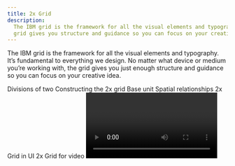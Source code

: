 ```yaml
---
title: 2x Grid
description:
  The IBM grid is the framework for all the visual elements and typography. The
  grid gives you structure and guidance so you can focus on your creative idea.
---
```


<PageDescription>

The IBM grid is the framework for all the visual elements and typography. It’s
fundamental to everything we design. No matter what device or medium you’re
working with, the grid gives you just enough structure and guidance so you can
focus on your creative idea.

</PageDescription>


<AnchorLinks>
  <AnchorLink>Divisions of two</AnchorLink>
  <AnchorLink>Constructing the 2x grid</AnchorLink>
  <AnchorLink>Base unit</AnchorLink>
  <AnchorLink>Spatial relationships</AnchorLink>
  <AnchorLink>2x Grid in UI</AnchorLink>
  <AnchorLink>2x Grid for video</AnchorLink>


</AnchorLinks>


<Video vimeoId="337387156" />

## Divisions of two

At the core of the 2x Grid concept is the idea of divisions of two. This can be
applied to most surfaces, 3-D objects, and architecture as a means to divide
space into a helpful grid system. Dividing your space into 2, 4, 8, 16, 32, or
64 columns gives you the basis of the system with the purpose of helping you
make decisions and organize your content.

<Video src="/videos/divisions-of-two.mp4" poster="/images/divisions.jpg" />

<ImageGallery>


<ImageGalleryImage alt="watson chatbot" title="Watson chatbot" col={8}>


![watson chatbot](images/grid-ex-watson-chatbot.png)

</ImageGalleryImage>


<ImageGalleryImage alt="business card" title="Business card" col={4}>


![business card](images/grid-ex-business-card.png)

</ImageGalleryImage>


<ImageGalleryImage alt="cloud high performance" title="Cloud high performance" col={4}>


![cloud high performance](images/Cloud-Grid-HighPerformance.jpg)

</ImageGalleryImage>


<ImageGalleryImage alt="icon grid" title="Icon grid" col={4}>


<GifPlayer>


![icon grid](images/IconGrid.gif)

![icon grid](images/IconGrid.jpg)

</GifPlayer>


</ImageGalleryImage>


<ImageGalleryImage alt="grid example" title="Grid example" col={4}>


![grid example](images/grid-ex-sadek-bazaraa.jpg)

</ImageGalleryImage>


<ImageGalleryImage alt="street with rain" title="street with rain" col={4}>


![street with rain](images/grid-ex-street-rain.jpg)

</ImageGalleryImage>


<ImageGalleryImage alt="think schedule" title="Think schedule" col={8}>


![think schedule](images/grid-ex-think-schedule.png)

</ImageGalleryImage>


<ImageGalleryImage alt="tote bag" title="Tote bag" col={4}>


![tote bag](images/grid-ex-tote-bag.jpg)

</ImageGalleryImage>


<ImageGalleryImage alt="watson cloud" title="Watson cloud" col={4}>


<GifPlayer color="dark">


![watson cloud](images/WatsonCloud.gif)

![watson cloud](images/WatsonCloud.jpg)

</GifPlayer>


</ImageGalleryImage>


<ImageGalleryImage alt="water thing example" title="Water thing example" col={4}>


![water thing example](images/grid-ex-water-thing.png)

</ImageGalleryImage>


</ImageGallery>


## Constructing the 2x grid

Each application of the grid can require a different grid structure. When
constructing the grid, keep in mind these different types of grids and choose
which one best serves your need.

<Row className="mock-gallery">
<Column colMd={2} colLg={4}>


![](images/grid-ex-2x-grid-1.svg)

<Caption>No margin or gutter</Caption>

</Column>
<Column colMd={2} colLg={4}>


![](images/grid-ex-2x-grid-2.svg)

<Caption>Margin with no gutter</Caption>

</Column>
<Column colMd={2} colLg={4}>


![](images/grid-ex-2x-grid-3.svg)

<Caption>Margin and gutter</Caption>

</Column>
</Row>


### Margins

Add margins to your canvas when you need separation of content from the canvas
boundaries. In some cases, margins are specified by the production method.

<Video src="/videos/margins.mp4" poster="/images/margins.jpg" />

<Row className="mock-gallery">
<Column colMd={4} colLg={6}>


![](images/grid-ex-2x-grid-with-margins.png)

<Caption>2x Grid constructed with margins</Caption>

</Column>
<Column colMd={4} colLg={6}>


![](images/EventGridExample_v2.png)

<Caption>2x Grid without margins</Caption>

</Column>
</Row>


### Columns and rows

Within the grid, columns and rows are especially important—they give layouts
their structure. You can choose between 1, 2, 4, 8, and 16 divisions. Stick to
your choice throughout your design to maintain structure.

<Video
  src="/videos/columns-and-rows.mp4"
  poster="/images/columns-and-rows.jpg"
/>

![](images/grid-ex-security-lg.png)

<Caption>Columns only</Caption>

<Row className="mock-gallery">
<Column colMd={4} colLg={6}>


![](images/RowsGridExample_v2.png)

<Caption>Rows only</Caption>

</Column>
<Column colMd={4} colLg={6}>


![](images/grid-ex-columns-and-rows.png)

<Caption>Columns and rows</Caption>

</Column>
</Row>


<DoDontRow>
<DoDont caption="Always divide the live area to ensure equal column and row widths.">


![](images/divide-right.svg)

</DoDont>
<DoDont type="dont" caption="Never divide from the canvas boundary when using a margin.">


![](images/divide-wrong.svg)

</DoDont>
</DoDontRow>


### Gutters

Add gutters to columns and rows when additional space is needed to separate
content. When using gutters, always align type to the gutters rather than the
canvas divisions. Columns and rows must always remain equal.

<Video src="/videos/gutters.mp4" poster="/images/gutters.jpg" />

<Row className="mock-gallery">
<Column colMd={4} colLg={6}>


![](images/grid-ex-with-gutters.png)

<Caption>With gutters</Caption>

</Column>
<Column colMd={4} colLg={6}>


![](images/grid-ex-without-gutters.png)

<Caption>Without gutters</Caption>

</Column>
</Row>


<DoDontRow>
<DoDont caption="Distribute gutters evenly to achieve equal columns and rows.">


![](images/gutters-right.svg)

</DoDont>
<DoDont type="dont" caption="Never add gutter to the canvas divisions without redistributing.">


![](images/gutters-wrong.svg)

</DoDont>
</DoDontRow>


## Base unit

If the 2x grid gives your designs structure, base units give them precision.
Using a base unit will establish relationships between your grid proportions,
typography, dimensions of shapes, and space between elements. You can choose
either the mini unit or a baseline unit to build your grid and spatial
relationships.

<Video src="/videos/base-unit.mp4" poster="/images/base-unit.jpg" />

### The mini unit

The mini unit can vary in size depending on the media. When choosing an
appropriate unit for your application, consider the viewing distance. Each mini
unit in the scale below has a type scale pairing and was determined by
legibility over distance.

![Mini unit scale](images/MiniUnitScale-01.svg)

Mini unit sizes based on viewing distance:

| View distance | Mini unit | Media                             | Minimum Type Size (caption) |
| ------------- | --------- | --------------------------------- | --------------------------- |
| 0–0.5m        | 2mm       | Handheld print                    | 6pt                         |
| 0.5–1m        | 4mm       | Print viewed within arm’s reach   | 12pt                        |
| 1–2m          | 8mm       | Posters and small signage         | 24pt                        |
| 2–4m          | 16mm      | Human-scale print                 | 48pt                        |
| 4–8m          | 32mm      | Print viewed from across a room   | 96pt                        |
| 8–16m         | 64mm      | Print viewed from across a street | 192pt                       |

<Row className="mock-gallery">
<Column colMd={2} colLg={4}>


![](images/mini-unit-2mm.svg)

<Caption>Handheld card—2mm mini unit</Caption>

</Column>
<Column colMd={2} colLg={4}>


![](images/StandingBanner-01.svg)

<Caption>Standing banner—16mm mini unit</Caption>

</Column>
<Column colMd={2} colLg={4}>


![](images/mini-unit-256mm.svg)

<Caption>Billboard—256mm mini unit</Caption>

</Column>
</Row>


<ArtDirection>


![mini unit grid example](images/Mobile-mini-unit-all.svg)
![mini unit grid example](images/mini-unit-all.svg)

</ArtDirection>


<Caption>
  Grids above viewed at intended distance—all mini units have the same apparent
  size.
</Caption>

#### Mini unit for product and web

The 8px mini unit guides everything in both software product and web
environments, from the construction of the grid to all the elements that live
within it.

<Row className="resource-card-group">
<Column colMd={4} colLg={4} noGutterSm>
    <ResourceCard
      subTitle="2x Grid in UI: The mini unit"
      aspectRatio="2:1"
      href="https://www.carbondesignsystem.com/guidelines/2x-grid/overview#mini-unit" 
      >


![](../images/resource-cards/carbon.png)

  </ResourceCard>
</Column>


</Row>


### Baseline unit

For advanced typographic layouts, consider creating a base unit from the leading
of your document. You can use the leading size or a fraction of it to determine
the baseline unit. Although this method requires finer tuning of margins,
gutters, and type specs, it can help establish vertical rhythm and typographic
harmony throughout your design.

The baseline unit can be used to construct all of the grid proportions, or you
can take a hybrid approach by using the mini unit to create your grid and a
baseline grid to guide your content.

<Row className="mock-gallery">
<Column colMd={4} colLg={6}>


![](images/BaselineGrid-01.svg)

<Caption>Baseline unit grid</Caption>

</Column>
<Column colMd={4} colLg={6}>


![](images/HybridGrid-01.svg)

<Caption>Hybrid mini unit grid with baseline</Caption>

</Column>
</Row>


<Row className="resource-card-group">
<Column colMd={4} colLg={4} noGutterSm>
    <ResourceCard
      subTitle="IBM type scale"
      aspectRatio="2:1"
      href="/typography/type-specs-ui/#scales"
      actionIcon="arrowRight"
      >


![](../images/resource-cards/bee.png)

  </ResourceCard>
</Column>
<Column colMd={4} colLg={4} noGutterSm>
    <ResourceCard
      subTitle="Grid systems in graphic design"
      aspectRatio="2:1"
      href="https://www.amazon.com/Grid-Systems-Graphic-Design-Communication/dp/3721201450"
      >
    </ResourceCard>
</Column>
</Row>


## Spatial relationships

All spacing between elements can be defined by the base unit. Use the following
multiples of your base unit to construct your layout: 1x, 2x, 3x, 4x, 6x, 8x,
10x, 12x. Consistent and replicated use of spacing ensures spatial rhythm
between all content.

<ArtDirection>


![spatial relationship grid example](images/Mobile_SpatialRelationships.svg)
![spatial relationship grid example](images/Desktop_SpatialRelationships.svg)

</ArtDirection>


<Row className="mock-gallery">
<Column colMd={4} colLg={6}>


![](images/StandingBannerExample_v2.png)

<Caption>Standing Banner (mini unit)</Caption>

</Column>
<Column colMd={4} colLg={6}>


![](images/StationeryExample_v2.png)

<Caption>IBM Letterhead (baseline unit)</Caption>

</Column>
</Row>


### Aspect relationships

Use common aspect ratios, such as 16:9, 4:3, 3:2, 2:1, and 1:1 for images and
containers. Always measure the width to the columns; the height is determined by
it.

<Video src="/videos/aspect-ratios.mp4" poster="/images/aspect-ratios.jpg" />

## 2x Grid in UI

For detailed guidance on how to apply the 2x Grid system to products and user
interfaces, please visit
[Carbon Design System](https://carbondesignsystem.com/).

![2x grid-UI](images/2x_UI.png)

<Row className="resource-card-group">
<Column colMd={4} colLg={4} noGutterSm>
    <ResourceCard
      subTitle="2x Grid in UI: Overview"
      aspectRatio="2:1"
      href="https://www.carbondesignsystem.com/guidelines/2x-grid/overview"
      actionIcon="launch"
      >


![carbon icon](../images/resource-cards/carbon.png)

  </ResourceCard>
</Column>
<Column colMd={4} colLg={4} noGutterSm>
    <ResourceCard
      subTitle="2x Grid in UI: Implementation"
      aspectRatio="2:1"
      actionIcon="launch"
      href="https://www.carbondesignsystem.com/guidelines/2x-grid/implementation"
      >


![carbon icon](../images/resource-cards/carbon.png)

  </ResourceCard>
</Column>
</Row>


## 2x Grid for video

A unique application of the 2x Grid has been derived for the standard 1920x1080
video format. Due to these fixed dimensions and aspect ratio, there is a
fundamental mini unit of 7.5px which allows for perfectly even divisions of the
grid at 30px intervals.

The 8 column structure pictured below will be sufficient for most layouts. If
required, the canvas can be futher subdivided into 16 columns. It is recommended
to have all elements ‘snap to grid’ with 30px increments in order to ensure
proper alignments within the overall layout.

![2x grid-video](images/2xgrid_video.png)

<Row>
<Column colMd={4} colLg={4} noGutterSm>
    <ResourceCard
      download
      subTitle="2x Grid template for video"
      aspectRatio="2:1"
      actionIcon="download"
      href="/files/2x_video_grid.ai"
      >


![Adobe Illustrator icon](../images/resource-cards/illustrator.png)

  </ResourceCard>
</Column>
</Row>


